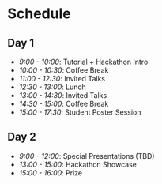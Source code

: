 # Schedule
## Day 1

- _9:00 - 10:00_: Tutorial + Hackathon Intro
- _10:00 - 10:30_: Coffee Break
- _11:00 - 12:30_: Invited Talks
- _12:30 - 13:00_: Lunch
- _13:00 - 14:30_: Invited Talks
- _14:30 - 15:00_: Coffee Break
- _15:00 - 17:30_: Student Poster Session

## Day 2
- _9:00 - 12:00_: Special Presentations (TBD)
- _13:00 - 15:00_: Hackathon Showcase
- _15:00 - 16:00_: Prize
